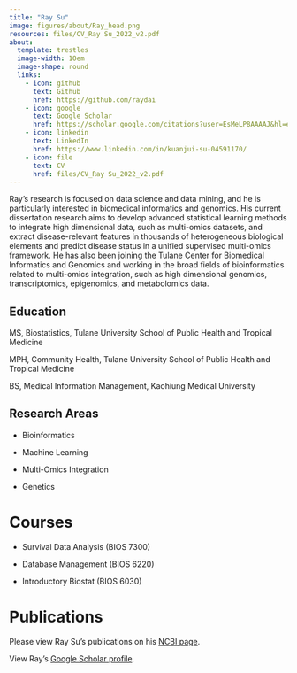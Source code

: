 ```yaml
---
title: "Ray Su"
image: figures/about/Ray_head.png
resources: files/CV_Ray Su_2022_v2.pdf
about:
  template: trestles
  image-width: 10em
  image-shape: round
  links: 
    - icon: github
      text: Github
      href: https://github.com/raydai
    - icon: google
      text: Google Scholar
      href: https://scholar.google.com/citations?user=EsMeLP8AAAAJ&hl=en
    - icon: linkedin
      text: LinkedIn
      href: https://www.linkedin.com/in/kuanjui-su-04591170/
    - icon: file
      text: CV
      href: files/CV_Ray Su_2022_v2.pdf
---
```


Ray's research is focused on data science and data mining, and he is particularly interested in biomedical informatics and genomics. His current dissertation research aims to develop advanced statistical learning methods to integrate high dimensional data, such as multi-omics datasets, and extract disease-relevant features in thousands of heterogeneous biological elements and predict disease status in a unified supervised multi-omics framework. He has also been joining the Tulane Center for Biomedical Informatics and Genomics and working in the broad fields of bioinformatics related to multi-omics integration, such as high dimensional genomics, transcriptomics, epigenomics, and metabolomics data.

## Education

MS, Biostatistics, Tulane University School of Public Health and Tropical Medicine

MPH, Community Health, Tulane University School of Public Health and Tropical Medicine

BS, Medical Information Management, Kaohiung Medical University

## Research Areas

-   Bioinformatics

-   Machine Learning

-   Multi-Omics Integration

-   Genetics 

# Courses

-   Survival Data Analysis (BIOS 7300)

-   Database Management (BIOS 6220)

-   Introductory Biostat (BIOS 6030)

# Publications

Please view Ray Su's publications on his [NCBI page](https://www.ncbi.nlm.nih.gov/myncbi/1L9GixuK8brkXR/bibliography/public/).

View Ray's [Google Scholar profile](https://scholar.google.com/citations?user=EsMeLP8AAAAJ&hl=en).\
